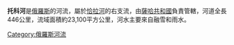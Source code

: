 {{Unreferenced|time=2021-12-15T16:06:07+00:00}}
'''托科河'''是[[俄羅斯|俄羅斯]]的河流，屬於[[恰拉河|恰拉河]]的右支流，由[[薩哈共和國|薩哈共和國]]負責管轄，河道全長446公里，流域面積約23,100平方公里，河水主要來自融雪和雨水。

{{Russia-geo-stub}}

[[Category:俄羅斯河流|Category:俄羅斯河流]]